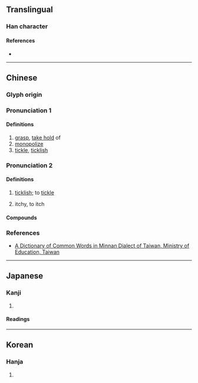 {{also|㧰}}
{{character info}}
==Translingual==
{{Han simplified forms|擽|𭢫|㧰|ex=y}}

===Han character===
{{Han char|rn=64|rad=手|as=15|sn=18|four=58016|canj=QSWU|ids=⿰扌樂}}

====References====
* {{Han ref|kx=0465.060|dkj=13046|dj=0814.010|hdz=31992.030|uh=64FD|ud=25853|bh=C5F3|bd=50675}}

----

==Chinese==
{{zh-forms|s=㧰}}

===Glyph origin===
{{Han etym}}
{{Han compound|手|樂|ls=psc|t1=hand|c1=s|c2=p}}

===Pronunciation 1===
{{zh-pron
|m=lüè,lì,yuè
|c=lik6,loek6
|mc=y
|oc=y
|ma=
|cat=a
}}

====Definitions====
{{zh-hanzi}}

# [[grasp]], [[take hold]] of
# [[monopolize]]
# [[tickle]], [[ticklish]]

===Pronunciation 2===
{{zh-pron
|m=
|c=
|mn=ngiau
}}

====Definitions====
{{zh-hanzi}}

# {{lb|zh|Hokkien}} [[ticklish]]; to [[tickle]]
# {{lb|zh|dialectal|_|Taiwanese Hokkien}} itchy, to itch

====Compounds====
{{zh-der|擽呧:ngiau-ti;Min Nan}}

===References===
* [http://twblg.dict.edu.tw/holodict_new/result_detail.jsp?n_no=12518&curpage=1&sample=ngiau&radiobutton=1&querytarget=3&limit=20&pagenum=1&rowcount=3 A Dictionary of Common Words in Minnan Dialect of Taiwan, Ministry of Education, Taiwan]

----

==Japanese==
{{ja-kanji forms|𭢫|擽}}

===Kanji===
{{ja-kanji|grade=|rs=手15|shin=𭢫}}

# {{rfdef|ja|sort=手15}}

====Readings====
{{ja-readings
|goon=らく
|kanon=りゃく
|kun=くすぐ-る, くすぐ-ったい
}}

----

==Korean==

===Hanja===
{{ko-hanja|hangeul=[[람]]>[[남]]|eumhun=|rv=ram>nam|mr=ram>nam|y=lam>nam}}

# {{rfdef|ko|sort=手15}}